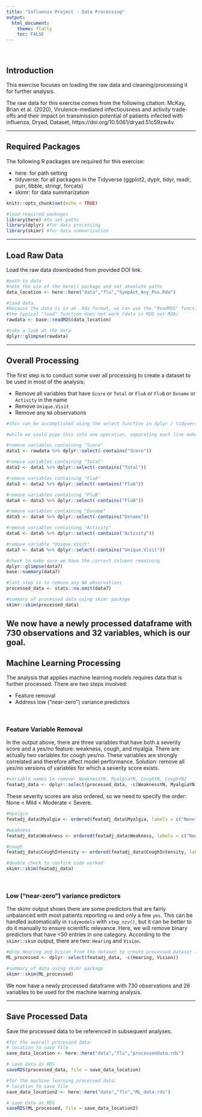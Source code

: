 ---
title: "Influenza Project - Data Processing"
output: 
  html_document:
    theme: flatly
    toc: FALSE
---
<br>

## Introduction
This exercise focuses on loading the raw data and cleaning/processing it for further analysis.

The raw data for this exercise comes from the following citation:
McKay, Brian et al. (2020), Virulence-mediated infectiousness and activity trade-offs and their impact on transmission potential of patients infected with influenza, Dryad, Dataset, https://doi.org/10.5061/dryad.51c59zw4v.

---

## Required Packages
The following R packages are required for this exercise:

* here: for path setting
* tidyverse: for all packages in the Tidyverse (ggplot2, dyplr, tidyr, readr, purr, tibble, stringr, forcats)
* skimr: for data summarization
```{r setup, include = FALSE}
knitr::opts_chunk$set(echo = TRUE)

#load required packages
library(here) #to set paths
library(dplyr) #for data processing
library(skimr) #for data summarization
```

---

## Load Raw Data
Load the raw data downloaded from provided DOI link.
```{r}
#path to data
#note the use of the here() package and not absolute paths
data_location <- here::here("data","flu","SympAct_Any_Pos.Rda")

#load data. 
#because the data is in an .Rda format, we can use the "ReadRDS" function in base R.
#the typical "load" function does not work (data is RDS not RDA)
rawdata <- base::readRDS(data_location)

#take a look at the data
dplyr::glimpse(rawdata)
```

---

## Overall Processing
The first step is to conduct some over all processing to create a dataset to be used in most of the analysis:

* Remove all variables that have `Score` or `Total` or `FluA` or `FluB` or `Dxname` or `Activity` in the name
* Remove `Unique.Visit`
* Remove any `NA` observations
```{r}
#this can be accomplished using the select function in dplyr / tidyverse

#while we could pipe this into one operation, separating each line makes de-bugging issues easier

#remove variables containing "Score"
data1 <- rawdata %>% dplyr::select(-contains("Score"))

#remove variables containing "Total"
data2 <- data1 %>% dplyr::select(-contains("Total"))

#remove variables containing "FluA"
data3 <- data2 %>% dplyr::select(-contains("FluA"))

#remove variables containing "FluB"
data4 <- data3 %>% dplyr::select(-contains("FluB"))

#remove variables containing "Dxname"
data5 <- data4 %>% dplyr::select(-contains("Dxname"))

#remove variables containing "Activity"
data6 <- data5 %>% dplyr::select(-contains("Activity"))

#remove variable "Unique.Visit"
data7 <- data6 %>% dplyr::select(-contains("Unique.Visit"))

#check to make sure we have the correct columns remaining
dplyr::glimpse(data7)
base::summary(data7)

#last step is to remove any NA observations
processed_data <- stats::na.omit(data7)

#summary of processed data using skimr package
skimr::skim(processed_data)
```
We now have a newly processed dataframe with 730 observations and 32 variables, which is our goal.
---

## Machine Learning Processing
The analysis that applies machine learning models requires data that is further processed. There are two steps involved:

* Feature removal
* Address low ("near-zero") variance predictors

<br>

### Feature Variable Removal
In the output above, there are three variables that have both a severity score and a yes/no feature: weakness, cough, and myalgia. There are actually two variables for cough yes/no. These variables are strongly correlated and therefore affect model performance. Solution: remove all yes/no versions of variables for which a severity score exists.
```{r}
#variable names to remove: WeaknessYN, MyalgiaYN, CoughYN, CoughYN2
featadj_data <- dplyr::select(processed_data, -c(WeaknessYN, MyalgiaYN, CoughYN, CoughYN2))
```

These severity scores are also ordered, so we need to specify the order: None < Mild < Moderate < Severe.
```{r}
#myalgia
featadj_data$Myalgia <- ordered(featadj_data$Myalgia, labels = c("None", "Mild", "Moderate", "Severe"))

#weakness
featadj_data$Weakness <- ordered(featadj_data$Weakness, labels = c("None", "Mild", "Moderate", "Severe"))

#cough
featadj_data$CoughIntensity <- ordered(featadj_data$CoughIntensity, labels = c("None", "Mild", "Moderate", "Severe"))

#double check to confirm code worked
skimr::skim(featadj_data)
```

<br>

### Low ("near-zero") variance predictors
The skimr output shows there are some predictors that are fairly unbalanced with most patients reporting `no` and only a few `yes`. This can be handled automatically in `tidymodels` with `step_nzv()`, but it can be better to do it manually to ensure scientific relevance. Here, we will remove binary predictors that have <50 entries in one category. According to the `skimr::skim` output, there are two: `Hearing` and `Vision`.
```{r}
#drop Hearing and Vision from the dataset to create processed dataset for ML analysis
ML_processed <- dplyr::select(featadj_data, -c(Hearing, Vision))

#summary of data using skimr package
skimr::skim(ML_processed)
```
We now have a newly processed dataframe with 730 observations and 26 variables to be used for the machine learning analysis.

---

## Save Processed Data
Save the processed data to be referenced in subsequent analyses.
```{r}
#for the overall processed data:
# location to save file
save_data_location <- here::here("data","flu","processeddata.rds")

# save data as RDS
saveRDS(processed_data, file = save_data_location)

#for the machine learning processed data:
# location to save file
save_data_location2 <- here::here("data","flu","ML_data.rds")

# save data as RDS
saveRDS(ML_processed, file = save_data_location2)
```
